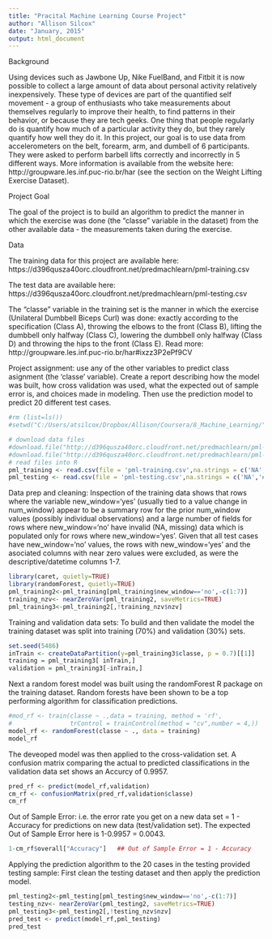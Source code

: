 ```yaml
---
title: "Pracital Machine Learning Course Project"
author: "Allison Silcox"
date: "January, 2015"
output: html_document
---
```


Background


Using devices such as Jawbone Up, Nike FuelBand, and Fitbit it is now possible to collect a large amount of data about personal activity relatively inexpensively. These type of devices are part of the quantified self movement - a group of enthusiasts who take measurements about themselves regularly to improve their health, to find patterns in their behavior, or because they are tech geeks. One thing that people regularly do is quantify how much of a particular activity they do, but they rarely quantify how well they do it. In this project, our goal is to use data from accelerometers on the belt, forearm, arm, and dumbell of 6 participants. They were asked to perform barbell lifts correctly and incorrectly in 5 different ways. More information is available from the website here: http://groupware.les.inf.puc-rio.br/har (see the section on the Weight Lifting Exercise Dataset). 

Project Goal

The goal of the project is to build an algorithm to predict the manner in which the exercise was done (the "classe" variable in the dataset) from the other available data - the measurements taken during the exercise.

Data 


The training data for this project are available here: https://d396qusza40orc.cloudfront.net/predmachlearn/pml-training.csv

The test data are available here: https://d396qusza40orc.cloudfront.net/predmachlearn/pml-testing.csv

The "classe" variable in the training set is the manner in which the exercise (Unilateral Dumbbell Biceps Curl) was done: exactly according to the specification (Class A), throwing the elbows to the front (Class B), lifting the dumbbell only halfway (Class C), lowering the dumbbell only halfway (Class D) and throwing the hips to the front (Class E). Read more: http://groupware.les.inf.puc-rio.br/har#ixzz3P2ePf9CV

Project assignment: use any of the other variables to predict class asignment (the 'classe' variable). Create a report describing how the model was built, how cross validation was used, what the expected out of sample error is, and choices made in modeling. Then use the prediction model to predict 20 different test cases. 


```r
#rm (list=ls())
#setwd("C:/Users/atsilcox/Dropbox/Allison/Coursera/8_Machine_Learning/")
```

```r
# download data files 
#download.file("http://d396qusza40orc.cloudfront.net/predmachlearn/pml-training.csv", destfile = "pml-training.csv")
#download.file("http://d396qusza40orc.cloudfront.net/predmachlearn/pml-testing.csv", destfile = "pml-testing.csv")
# read files into R
pml_training <- read.csv(file = 'pml-training.csv',na.strings = c('NA','#DIV/0!','',' '))
pml_testing <- read.csv(file = 'pml-testing.csv',na.strings = c('NA','#DIV/0!','',' '))
```

Data prep and cleaning:  Inspection of the training data shows that rows where the variable new_window='yes' (usually tied to a value change in num_window) appear to be a summary row for the prior num_window values (possibly individual observations) and a large number of fields for rows where new_window='no' have invalid (NA, missing) data which is populated only for rows where new_window='yes'.  Given that all test cases have new_window='no' values, the rows with new_window='yes' and the asociated columns with near zero values were excluded, as were the descriptive/datetime columns 1-7.

```r
library(caret, quietly=TRUE)
library(randomForest, quietly=TRUE)
pml_training2<-pml_training[pml_training$new_window=='no',-c(1:7)]
training_nzv<- nearZeroVar(pml_training2, saveMetrics=TRUE)
pml_training3<-pml_training2[,!training_nzv$nzv]
```

Training and validation data sets:  To build and then validate the model the training dataset was split into training (70%) and validation (30%) sets.

```r
set.seed(5486)
inTrain <- createDataPartition(y=pml_training3$classe, p = 0.7)[[1]]
training = pml_training3[ inTrain,]
validation = pml_training3[-inTrain,]
```

Next a random forest model was built using the randomForest R package on the training dataset. Random forests have been shown to be a top performing algorithm for classification predictions.

```r
#mod_rf <- train(classe ~ .,data = training, method = 'rf', 
#                trControl = trainControl(method = "cv",number = 4,))
model_rf <- randomForest(classe ~ ., data = training)
model_rf
```

The deveoped model was then applied to the cross-validation set. A confusion matrix comparing the actual to predicted classifications in the validation data set shows an Accurcy of 0.9957.  


```r
pred_rf <- predict(model_rf,validation)
cm_rf <- confusionMatrix(pred_rf,validation$classe)
cm_rf
```

Out of Sample Error: i.e. the error rate you get on a new data set = 1 - Accuracy for predictions on new data (test/validation set).  The expected Out of Sample Error here is 1-0.9957 = 0.0043.

```r
1-cm_rf$overall["Accuracy"]   ## Out of Sample Error = 1 - Accuracy
```

Applying the prediction algorithm to the 20 cases in the testing provided testing sample:  First clean the testing dataset and then apply the prediction model.  

```r
pml_testing2<-pml_testing[pml_testing$new_window=='no',-c(1:7)]
testing_nzv<- nearZeroVar(pml_testing2, saveMetrics=TRUE)
pml_testing3<-pml_testing2[,!testing_nzv$nzv]
pred_test <- predict(model_rf,pml_testing)
pred_test
```

